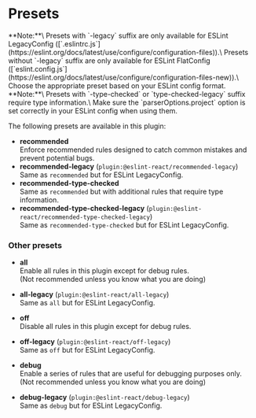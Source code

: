 
# Presets

<Info>
**Note:**\
Presets with `-legacy` suffix are only available for ESLint LegacyConfig ([`.eslintrc.js`](https://eslint.org/docs/latest/use/configure/configuration-files)).\
Presets without `-legacy` suffix are only available for ESLint FlatConfig ([`eslint.config.js`](https://eslint.org/docs/latest/use/configure/configuration-files-new)).\
Choose the appropriate preset based on your ESLint config format.
</Info>

<Warning>
**Note:**\
Presets with `-type-checked` or `type-checked-legacy` suffix require type information.\
Make sure the `parserOptions.project` option is set correctly in your ESLint config when using them.
</Warning>

The following presets are available in this plugin:

- **recommended**\
  Enforce recommended rules designed to catch common mistakes and prevent potential bugs.
- **recommended-legacy** (`plugin:@eslint-react/recommended-legacy`)\
  Same as `recommended` but for ESLint LegacyConfig.
- **recommended-type-checked**\
  Same as `recommended` but with additional rules that require type information.
- **recommended-type-checked-legacy** (`plugin:@eslint-react/recommended-type-checked-legacy`)\
  Same as `recommended-type-checked` but for ESLint LegacyConfig.

### Other presets

- **all**\
  Enable all rules in this plugin except for debug rules.\
  (Not recommended unless you know what you are doing)

- **all-legacy** (`plugin:@eslint-react/all-legacy`)\
  Same as `all` but for ESLint LegacyConfig.

- **off**\
  Disable all rules in this plugin except for debug rules.

- **off-legacy** (`plugin:@eslint-react/off-legacy`)\
  Same as `off` but for ESLint LegacyConfig.

- **debug**\
  Enable a series of rules that are useful for debugging purposes only.\
  (Not recommended unless you know what you are doing)

- **debug-legacy** (`plugin:@eslint-react/debug-legacy`)\
  Same as `debug` but for ESLint LegacyConfig.
